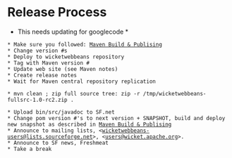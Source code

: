=Release Process=

*This needs updating for googlecode *


 * Make sure you followed: [[Maven Build & Publising Notes|Maven Build & Publising]]
 * Change version #s
 * Deploy to wicketwebbeans repository
 * Tag with Maven version #
 * Update web site (see Maven notes)
 * Create release notes
 * Wait for Maven central repository replication

 * mvn clean ; zip full source tree: zip -r /tmp/wicketwebbeans-fullsrc-1.0-rc2.zip .

 * Upload bin/src/javadoc to SF.net
 * Change pom version #'s to next version + SNAPSHOT, build and deploy new snapshot as described in [[Maven Build & Publising Notes|Maven Build & Publising]]
 * Announce to mailing lists, <[[mailto:wicketwebbeans-users@lists.sourceforge.net|wicketwebbeans-users@lists.sourceforge.net]]>, <[[mailto:users@wicket.apache.org|users@wicket.apache.org]]>.
 * Announce to SF news, Freshmeat
 * Take a break